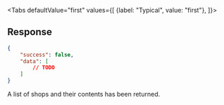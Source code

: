 <Tabs
    defaultValue="first"
    values={[
        {label: "Typical", value: "first"},
    ]}>
<TabItem value="first">

## Response

```json
{
    "success": false,
    "data": [
        // TODO
    ]
}
```

A list of shops and their contents has been returned.

</TabItem>
</Tabs>
